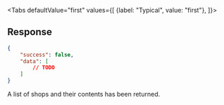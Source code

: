 <Tabs
    defaultValue="first"
    values={[
        {label: "Typical", value: "first"},
    ]}>
<TabItem value="first">

## Response

```json
{
    "success": false,
    "data": [
        // TODO
    ]
}
```

A list of shops and their contents has been returned.

</TabItem>
</Tabs>
